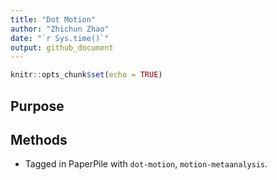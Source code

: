 ```yaml
---
title: "Dot Motion"
author: "Zhichun Zhao"
date: "`r Sys.time()`"
output: github_document
---
```


```r
knitr::opts_chunk$set(echo = TRUE)
```

## Purpose

## Methods

- Tagged in PaperPile with `dot-motion`, `motion-metaanalysis`.

